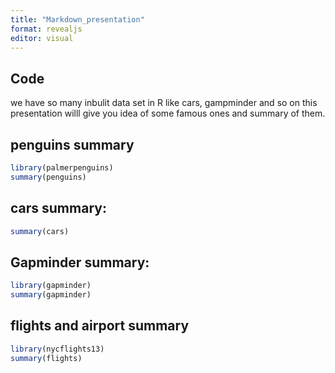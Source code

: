---
title: "Markdown_presentation"
format: revealjs
editor: visual
---

## 

## Code

we have so many inbulit data set in R like cars, gampminder and so on this presentation willl give you idea of some famous ones and summary of them.

## penguins summary

```{r penguins}
library(palmerpenguins)
summary(penguins)
```

## cars summary:

```{r cars}
summary(cars)
```

## Gapminder summary:

```{r gapminder}
library(gapminder)
summary(gapminder)
```

## flights and airport summary

```{r flights}
library(nycflights13)
summary(flights)
```
